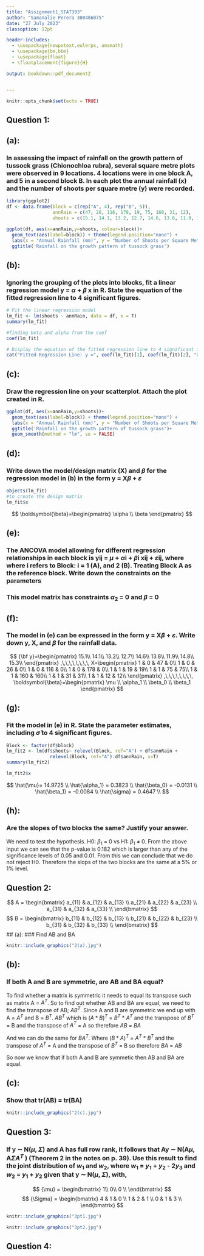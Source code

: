 ```yaml
---
title: "Assignment1_STAT393"
author: "Samanalie Perera 300486075"
date: "27 July 2023"
classoption: 12pt

header-includes:
  - \usepackage{newpxtext,eulerpx, amsmath}
  - \usepackage{bm,bbm}
  - \usepackage{float}
  - \floatplacement{figure}{H}

output: bookdown::pdf_document2


---
```


```r
knitr::opts_chunk$set(echo = TRUE)

```

## Question 1: 
## (a):
### In assessing the impact of rainfall on the growth pattern of tussock grass (Chionochloa rubra), several square metre plots were observed in 9 locations. 4 locations were in one block A, and 5 in a second block B. In each plot the annual rainfall (x) and the number of shoots per square metre (y) were recorded.
```r
library(ggplot2)
df <- data.frame(block = c(rep("A", 4), rep("B", 5)), 
                 annRain = c(47, 26, 116, 178, 19, 75, 160, 31, 12), 
                 shoots = c(15.1, 14.1, 13.2, 12.7, 14.6, 13.8, 11.9, 14.8, 15.3))

ggplot(df, aes(x=annRain,y=shoots, colour=block))+
  geom_text(aes(label=block)) + theme(legend.position="none") +
  labs(x = "Annual Rainfall (mm)", y = "Number of Shoots per Square Metre") +
  ggtitle('Rainfall on the growth pattern of tussock grass')


```


## (b):
### Ignoring the grouping of the plots into blocks, fit a linear regression model y = $\alpha$ + $\beta$ x in R. State the equation of the fitted regression line to 4 significant figures.
```r
# Fit the linear regression model
lm_fit <- lm(shoots ~ annRain, data = df, x = T)
summary(lm_fit)

#finding beta and alpha from the coef
coef(lm_fit)

# Display the equation of the fitted regression line to 4 significant figures
cat("Fitted Regression Line: y =", coef(lm_fit)[1], coef(lm_fit)[2], "x\n")

```


## (c):
### Draw the regression line on your scatterplot. Attach the plot created in R.
```r
ggplot(df, aes(x=annRain,y=shoots))+
  geom_text(aes(label=block)) + theme(legend.position="none") +
  labs(x = "Annual Rainfall (mm)", y = "Number of Shoots per Square Metre") +
  ggtitle('Rainfall on the growth pattern of tussock grass')+
  geom_smooth(method = "lm", se = FALSE)
```

## (d):
### Write down the model/design matrix (X) and  $\beta$ for the regression model in (b) in the form y = X$\beta$ + $\varepsilon$
```r
objects(lm_fit)
#to create the design matrix
lm_fit$x
```

$$
\boldsymbol{\beta}=\begin{pmatrix}
\alpha \\ \beta
\end{pmatrix}
$$

## (e):
### The ANCOVA model allowing for different regression relationships in each block is yij = $\mu$ + $\alpha$i + $\beta$i xij + $\varepsilon$ij, where  where i refers to Block: i = 1 (A), and 2 (B). Treating Block A as the reference block. Write down the constraints on the parameters

### This model matrix has constraints $\alpha_2$ = 0 and $\beta$ = 0

## (f):
### The model in (e) can be expressed in the form y = X$\beta$ + $\varepsilon$. Write down y, X, and $\beta$ for the rainfall data.

$$
{\bf y}=\begin{pmatrix}
15.1\\
14.1\\
13.2\\
12.7\\
14.6\\
13.8\\
11.9\\
14.8\\
15.3\\
\end{pmatrix}
     ,\,\,\,\,\,\,\,\, 
      X=\begin{pmatrix}
            1 & 0 & 47 & 0\\
            1 & 0 & 26 & 0\\
            1 & 0 & 116 & 0\\
            1 & 0 & 178 & 0\\
            1 & 1 & 19 & 19\\
            1 & 1 & 75 & 75\\
            1 & 1 & 160 & 160\\
            1 & 1 & 31 & 31\\
            1 & 1 & 12 & 12\\
           \end{pmatrix}
      ,\,\,\,\,\,\,\,\, 
 \boldsymbol{\beta}=\begin{pmatrix}
\mu \\ \alpha_1 \\ \beta_0 \\ \beta_1
\end{pmatrix}
$$

## (g):
### Fit the model in (e) in R. State the parameter estimates, including $\hat{\sigma}$ to 4 significant figures.
```r
Block <- factor(df$block)
lm_fit2 <- lm(df$shoots~ relevel(Block, ref="A") + df$annRain + 
                relevel(Block, ref="A"):df$annRain, x=T)
summary(lm_fit2)
```

```r
lm_fit2$x

```

$$
\hat{\mu}= 14.9725 \\
\hat{\alpha_1} = 0.3823 \\
\hat{\beta_0} = -0.0131 \\
\hat{\beta_1} = -0.0084 \\
\hat{\sigma} = 0.4647 \\
$$


## (h):
### Are the slopes of two blocks the same? Justify your answer.

We need to test the hypothesis. H0: $\beta_1$ = 0 vs H1: $\beta_1$ $\neq$ 0. From the above input we can see that the p-value is  0.182 which is larger than any of the significance levels of 0.05 and 0.01. From this we can conclude that we do not reject H0. Therefore the slops of the two blocks are the same at a 5% or 1% level. 


## Question 2:

$$
A = \begin{bmatrix}
a_{11} & a_{12} & a_{13} \\
a_{21} & a_{22} & a_{23} \\
a_{31} & a_{32} & a_{33} \\
\end{bmatrix}
$$
$$
B = \begin{bmatrix}
b_{11} & b_{12} & b_{13} \\
b_{21} & b_{22} & b_{23} \\
b_{31} & b_{32} & b_{33} \\
\end{bmatrix}
$$
## (a):
### Find AB and BA
```r
knitr::include_graphics("2(a).jpg")
```


## (b):
### If both A and B are symmetric, are AB and BA equal?

To find whether a matrix is symmetric it needs to equal its transpose such as matrix A = $A^T$. So to find out whether AB and BA are equal, we need to find the transpose of AB; $AB^T$.
Since A and B are symmetric we end up with A = $A^T$ and B = $B^T$. 
$AB^T$ which is $(A * B)^T$ = $B^T$ * $A^T$
and the transpose of $B^T$ = B and the transpose of $A^T$ = A
so therefore $AB$ = $BA$

And we can do the same for $BA^T$. Where $(B * A)^T$ = $A^T$ * $B^T$
and the transpose of $A^T$ = A and the transpose of $B^T$ = B
so therefore $BA$ = $AB$

So now we know that if both A and B are symmetic then AB and BA are equal. 



## (c):
### Show that tr(AB) = tr(BA)
```r
knitr::include_graphics("2(c).jpg")

```


## Question 3:

### If y $\sim$ N($\mu$, $\Sigma$) and A has full row rank, it follows that Ay $\sim$ N(A$\mu$, A$\Sigma$$A^T$ ) (Theorem 2 in the notes on p. 39). Use this result to find the joint distribution of $w_1$ and $w_2$, where $w_1$ = $y_1$ + $y_2$ - 2$y_3$ and $w_2$ = $y_1$ + $y_2$ given that y $\sim$ N($\mu$, $\Sigma$), with,
$$
{\mu} = \begin{bmatrix}
1\\
0\\
0 \\
\end{bmatrix}
$$
$$
{\Sigma} = \begin{bmatrix}
4 & 1 & 0 \\
1 & 2 & 1 \\
0 & 1 & 3 \\
\end{bmatrix}
$$
```r
knitr::include_graphics("3pt1.jpg")
```

```r
knitr::include_graphics("3pt2.jpg")
```

## Question 4:
```r


```




















